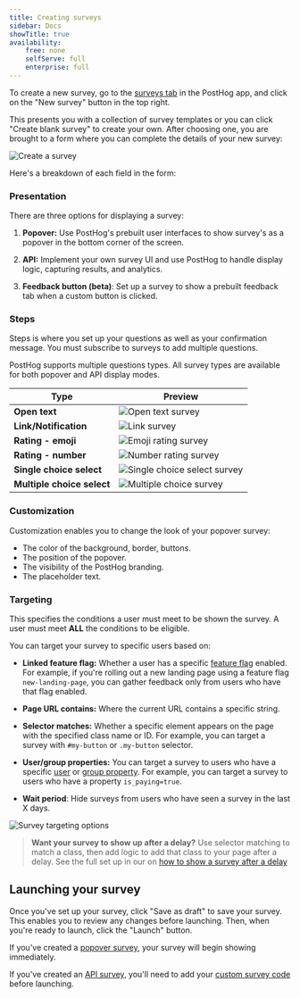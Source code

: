```yaml
---
title: Creating surveys
sidebar: Docs
showTitle: true
availability:
    free: none
    selfServe: full
    enterprise: full
---
```


To create a new survey, go to the [surveys tab](https://us.posthog.com/surveys) in the PostHog app, and click on the "New survey" button in the top right.

This presents you with a collection of survey templates or you can click "Create blank survey" to create your own. After choosing one, you are brought to a form where you can complete the details of your new survey:

![Create a survey](../../images/docs/surveys/new-survey.png)

Here's a breakdown of each field in the form:

### Presentation

There are three options for displaying a survey:

1. **Popover:** Use PostHog's prebuilt user interfaces to show survey's as a popover in the bottom corner of the screen.

2. **API:** Implement your own survey UI and use PostHog to handle display logic, capturing results, and analytics.

3. **Feedback button (beta)**: Set up a survey to show a prebuilt feedback tab when a custom button is clicked.

### Steps

Steps is where you set up your questions as well as your confirmation message. You must subscribe to surveys to add multiple questions.

PostHog supports multiple questions types. All survey types are available for both popover and API display modes.


| Type                      | Preview                                                                                               |
|------------------------|-------------------------------------------------------------------------------------------------------|
| **Open text**              | ![Open text survey](../../images/docs/surveys/freetext-survey.png)                                     |
| **Link/Notification**                   | ![Link survey](../../images/docs/surveys/link-survey.png)                                              |
| **Rating - emoji**         | ![Emoji rating survey](../../images/docs/surveys/rating-emoji-survey.png)                              |
| **Rating - number**        | ![Number rating survey](../../images/docs/surveys/rating-number-survey.png)                            |
| **Single choice select**   | ![Single choice select survey](../../images/docs/surveys/single-select-survey.png)                      |
| **Multiple choice select** | ![Multiple choice survey](../../images/docs/surveys/multiple-choice-survey.png)                         |

### Customization

Customization enables you to change the look of your popover survey: 

- The color of the background, border, buttons.
- The position of the popover.
- The visibility of the PostHog branding.
- The placeholder text.

### Targeting

This specifies the conditions a user must meet to be shown the survey. A user must meet **ALL** the conditions to be eligible.

You can target your survey to specific users based on:

- **Linked feature flag:** Whether a user has a specific [feature flag](/docs/feature-flags) enabled. For example, if you're rolling out a new landing page using a feature flag `new-landing-page`, you can gather feedback only from users who have that flag enabled.

- **Page URL contains:** Where the current URL contains a specific string.
  
- **Selector matches:** Whether a specific element appears on the page with the specified class name or ID. For example, you can target a survey with `#my-button` or `.my-button` selector.

- **User/group properties:** You can target a survey to users who have a specific [user](/docs/product-analytics/user-properties) or [group property](/docs/product-analytics/group-analytics#how-to-set-group-properties). For example, you can target a survey to users who have a property `is_paying=true`.

- **Wait period**: Hide surveys from users who have seen a survey in the last X days.

![Survey targeting options](../../images/docs/surveys/targeting-options.png)

> **Want your survey to show up after a delay?** Use selector matching to match a class, then add logic to add that class to your page after a delay. See the full set up in our on [how to show a survey after a delay](/tutorials/delayed-survey)

## Launching your survey

Once you've set up your survey, click "Save as draft" to save your survey. This enables you to review any changes before launching. Then, when you're ready to launch, click the "Launch" button.

If you've created a [popover survey](#presentation), your survey will begin showing immediately.

If you've created an [API survey](#presentation), you'll need to add your [custom survey code](/docs/surveys/implementing-custom-surveys) before launching.

